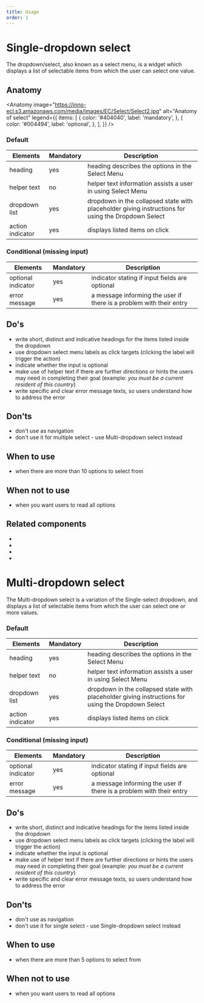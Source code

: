 ```yaml
---
title: Usage
order: 1
---
```



# Single-dropdown select

<Paragraph size="lead">
  The dropdown/select, also known as a select menu, is a widget which displays a
  list of selectable items from which the user can select one value.
</Paragraph>

## Anatomy

<Anatomy
  image="https://inno-ecl.s3.amazonaws.com/media/images/EC/Select/Select2.jpg"
  alt="Anatomy of select"
  legend={{
    items: [
      {
        color: '#404040',
        label: 'mandatory',
      },
      {
        color: '#004494',
        label: 'optional',
      },
    ],
  }}
/>

### Default

| Elements         | Mandatory | Description                                                                                        |
| ---------------- | --------- | -------------------------------------------------------------------------------------------------- |
| heading          | yes       | heading describes the options in the Select Menu                                                   |
| helper text      | no        | helper text information assists a user in using Select Menu                                        |
| dropdown list    | yes       | dropdown in the collapsed state with placeholder giving instructions for using the Dropdown Select |
| action indicator | yes       | displays listed items on click                                                                     |

### Conditional (missing input)

| Elements           | Mandatory | Description                                                         |
| ------------------ | --------- | ------------------------------------------------------------------- |
| optional indicator | yes       | indicator stating if input fields are optional                      |
| error message      | yes       | a message informing the user if there is a problem with their entry |

## Do's

- write short, distinct and indicative headings for the items listed inside the dropdown
- use dropdown select menu labels as click targets (clicking the label will trigger the action)
- indicate whether the input is optional
- make use of helper text if there are further directions or hints the users may need in completing their goal (example: _you must be a current resident of this country_)
- write specific and clear error message texts, so users understand how to address the error

## Don'ts

- don't use as navigation
- don't use it for multiple select - use Multi-dropdown select instead

## When to use

- when there are more than 10 options to select from

## When not to use

- when you want users to read all options

## Related components

- <Link to="/ec/components/forms/checkbox/usage/" label="Checkbox" standalone />
- <Link
    to="/ec/components/forms/radio/usage/"
    label="Radio button"
    standalone
  />
- <Link
    to="/ec/components/forms/text-area/usage/"
    label="Textarea"
    standalone
  />
- <Link
    to="/ec/components/forms/text-field/usage/"
    label="Text field"
    standalone
  />

# Multi-dropdown select

<Paragraph size="lead">
  The Multi-dropdown select is a variation of the Single-select dropdown, and
  displays a list of selectable items from which the user can select one or more
  values.
</Paragraph>
<Anatomy
  image="https://inno-ecl.s3.amazonaws.com/media/images/EC/Select/Multi-select%20-%20Desktop.png"
  alt="Anatomy of multi select"
  legend={{
    items: [
      {
        color: '#404040',
        label: 'mandatory',
      },
      {
        color: '#004494',
        label: 'optional',
      },
    ],
  }}
/>

### Default

| Elements         | Mandatory | Description                                                                                        |
| ---------------- | --------- | -------------------------------------------------------------------------------------------------- |
| heading          | yes       | heading describes the options in the Select Menu                                                   |
| helper text      | no        | helper text information assists a user in using Select Menu                                        |
| dropdown list    | yes       | dropdown in the collapsed state with placeholder giving instructions for using the Dropdown Select |
| action indicator | yes       | displays listed items on click                                                                     |

### Conditional (missing input)

| Elements           | Mandatory | Description                                                         |
| ------------------ | --------- | ------------------------------------------------------------------- |
| optional indicator | yes       | indicator stating if input fields are optional                      |
| error message      | yes       | a message informing the user if there is a problem with their entry |

## Do's

- write short, distinct and indicative headings for the items listed inside the dropdown
- use dropdown select menu labels as click targets (clicking the label will trigger the action)
- indicate whether the input is optional
- make use of helper text if there are further directions or hints the users may need in completing their goal (example: _you must be a current resident of this country_)
- write specific and clear error message texts, so users understand how to address the error

## Don'ts

- don't use as navigation
- don't use it for single select - use Single-dropdown select instead

## When to use

- when there are more than 5 options to select from

## When not to use

- when you want users to read all options
